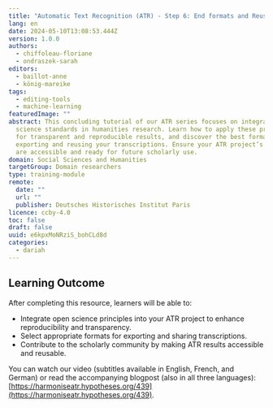 ```yaml
---
title: "Automatic Text Recognition (ATR) - Step 6: End formats and Reusability"
lang: en
date: 2024-05-10T13:08:53.444Z
version: 1.0.0
authors:
  - chiffoleau-floriane
  - ondraszek-sarah
editors:
  - baillot-anne
  - könig-mareike
tags:
  - editing-tools
  - machine-learning
featuredImage: ""
abstract: This concluding tutorial of our ATR series focuses on integrating open
  science standards in humanities research. Learn how to apply these principles
  for transparent and reproducible results, and discover the best formats for
  exporting and reusing your transcriptions. Ensure your ATR project’s results
  are accessible and ready for future scholarly use.
domain: Social Sciences and Humanities
targetGroup: Domain researchers
type: training-module
remote:
  date: ""
  url: ""
  publisher: Deutsches Historisches Institut Paris
licence: ccby-4.0
toc: false
draft: false
uuid: e6kpxMoNRziS_bohCLd8d
categories:
  - dariah
---
```

## Learning Outcome

After completing this resource, learners will be able to:

- Integrate open science principles into your ATR project to enhance reproducibility and transparency.
- Select appropriate formats for exporting and sharing transcriptions.
- Contribute to the scholarly community by making ATR results accessible and reusable.

You can watch our video (subtitles available in English, French, and German) or read the accompanying blogpost (also in all three languages): [https://harmoniseatr.hypotheses.org/439](https://harmoniseatr.hypotheses.org/439).

<ExternalResource title="Interested in learning more?" subtitle="Check out &quot;Automatic Text Recognition - Step 6: End Formats and Reusability&quot;" url="https://harmoniseatr.hypotheses.org/439" />
